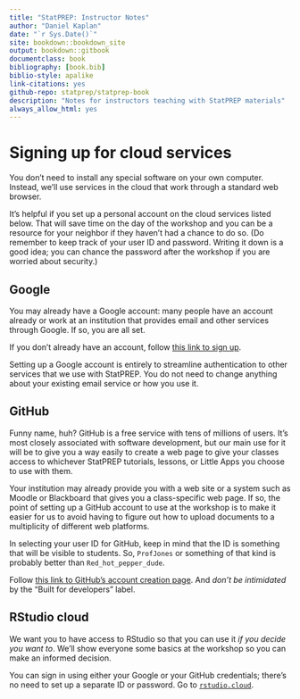 ```yaml
--- 
title: "StatPREP: Instructor Notes"
author: "Daniel Kaplan"
date: "`r Sys.Date()`"
site: bookdown::bookdown_site
output: bookdown::gitbook
documentclass: book
bibliography: [book.bib]
biblio-style: apalike
link-citations: yes
github-repo: statprep/statprep-book
description: "Notes for instructors teaching with StatPREP materials"
always_allow_html: yes
---
```


# Signing up for cloud services

You don't need to install any special software on your own computer. Instead, we'll use services in the cloud that work through a standard web browser.

It's helpful if you set up a personal account on the cloud services listed below. That will save time on the day of the workshop and you can be a resource for your neighbor if they haven't had a chance to do so. (Do remember to keep track of your user ID and password. Writing it down is a good idea; you can chance the password after the workshop if you are worried about security.)

## Google

You may already have a Google account: many people have an account already or work at an institution that provides email and other services through Google. If so, you are all set.

If you don't already have an account, follow [this link to sign up](https://support.google.com/mail/answer/56256?hl=en).  

Setting up a Google account is entirely to streamline authentication to other services that we use with StatPREP. You do not need to change anything about your existing email service or how you use it.

## GitHub

Funny name, huh? GitHub is a free service with tens of millions of users. It's most closely associated with software development, but our main use for it will be to give you a way easily to create a web page to give your classes access to whichever StatPREP tutorials, lessons, or Little Apps you choose to use with them.

Your institution may already provide you with a web site or a system such as Moodle or Blackboard that gives you a class-specific web page. If so, the point of setting up a GitHub account to use at the workshop is to make it easier for us to avoid having to figure out how to upload documents to a multiplicity of different web platforms.

In selecting your user ID for GitHub, keep in mind that the ID is something that will be visible to students. So, `ProfJones` or something of that kind is probably better than `Red_hot_pepper_dude`.

Follow [this link to GitHub's account creation page](https://github.com/). And *don't be intimidated* by the "Built for developers" label. 

## RStudio cloud

We want you to have access to RStudio so that you can use it *if you decide you want to*. We'll show everyone some basics at the workshop so you can make an informed decision.

You can sign in using either your Google or your GitHub credentials; there's no need to set up a separate ID or password. Go to [`rstudio.cloud`](rstudio.cloud).

